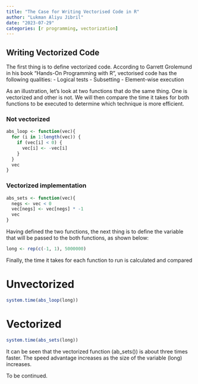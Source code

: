 ```yaml
---
title: "The Case for Writing Vectorised Code in R"
author: "Lukman Aliyu Jibril"
date: "2023-07-29"
categories: [r programming, vectorization]
---
```


## Writing Vectorized Code
The first thing is to define vectorized code. According to Garrett Grolemund in his book "Hands-On Programming with R", vectorised code has the following qualities:
- Logical tests
- Subsetting
- Element-wise execution

As an illustration, let's look at two functions that do the same thing. One is vectorized and other is not. We will then compare the time it takes for both functions to be executed to determine which technique is more efficient. 

###  Not vectorized

```r
abs_loop <- function(vec){
  for (i in 1:length(vec)) {
    if (vec[i] < 0) {
      vec[i] <- -vec[i]
    }
  }
  vec
}
```


###  Vectorized implementation

```r
abs_sets <- function(vec){
  negs <- vec < 0
  vec[negs] <- vec[negs] * -1
  vec
}
```

Having defined the two functions, the next thing is to define the variable that will be passed to the both functions, as shown below:

```r
long <- rep(c(-1, 1), 5000000)

```


Finally, the time it takes for each function to run is calculated and compared


# Unvectorized 
```r
system.time(abs_loop(long))

```


# Vectorized
```r
system.time(abs_sets(long))

```

It can be seen that the vectorized function (ab_sets()) is about three times faster. The speed advantage increases as the size of the variable (long) increases. 

To be continued. 